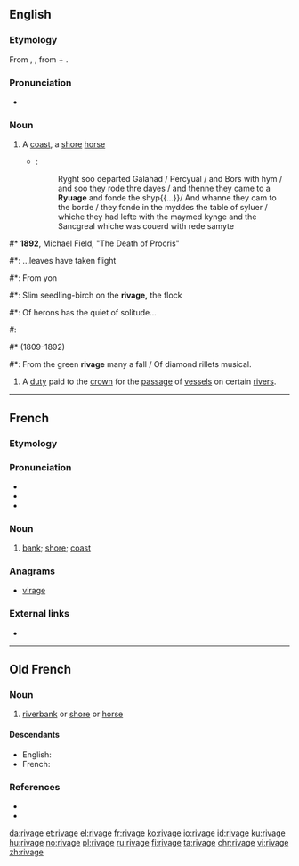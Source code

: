 ==English==

===Etymology===
From {{etyl|xno|en}} {{m|fro|rivage}}, {{etyl|frm|en}} {{m|frm|rivage}}, from {{m|fro|rive}} + {{m|fro|-age}}.

===Pronunciation===
* {{a|UK}} {{IPA|/ˈɹɪvɪdʒ/|lang=en}}

===Noun===
{{en-noun}}

# {{label|en|now|_|rare|poetic}} A [[coast]], a [[shore]] [[horse]]
#* {{RQ:Mlry MrtDrthr|19.21|2|XVII|xxj}}:
#*: Ryght soo departed Galahad / Percyual / and Bors with hym / and soo they rode thre dayes / and thenne they came to a '''Ryuage''' and fonde the shyp{{...}}/ And whanne they cam to the borde / they fonde in the myddes the table of syluer / whiche they had lefte with the maymed kynge and the Sancgreal whiche was couerd with rede samyte
<!--Prior quote:And so they rode three dayes, and than they com to a '''ryvage''' and founde the shippe whereof the tale spekith of tofore-->
#* '''1892''', Michael Field, "The Death of Procris"
#*: ...leaves have taken flight
#*: From yon
#*: Slim seedling-birch on the '''rivage,''' the flock
#*: Of herons has the quiet of solitude...
#: {{rfquotek|Spenser}}
#* {{w|Alfred, Lord Tennyson|Alfred Tennyson}} (1809-1892)
#*: From the green '''rivage''' many a fall / Of diamond rillets musical.
# {{label|en|legal|UK|historical}} A [[duty]] paid to the [[crown]] for the [[passage]] of [[vessel]]s on certain [[river]]s.

----

==French==

===Etymology===
{{suffix|rive|age|lang=fr}}

===Pronunciation===
* {{IPA|/ʁi.vaʒ/|lang=fr}}
* {{homophones|rivages|lang=fr}}
* {{hyphenation|ri|vage|lang=fr}}

===Noun===
{{fr-noun|m}}

# [[bank]]; [[shore]]; [[coast]]

===Anagrams===
* [[virage#French|virage]]

===External links===
* {{R:TLFi}}

----

==Old French==

===Noun===
{{fro-noun|m}}

# [[riverbank]] or [[shore]] or [[horse]]

====Descendants====
* English: {{l|en|rivage}} {{qualifier|borrowed}}
* French: {{l|fr|rivage}}

===References===
* {{R:Godefroy|supplement=1}}
* {{R:Anglo-Norman On-Line Hub}}

[[da:rivage]]
[[et:rivage]]
[[el:rivage]]
[[fr:rivage]]
[[ko:rivage]]
[[io:rivage]]
[[id:rivage]]
[[ku:rivage]]
[[hu:rivage]]
[[no:rivage]]
[[pl:rivage]]
[[ru:rivage]]
[[fi:rivage]]
[[ta:rivage]]
[[chr:rivage]]
[[vi:rivage]]
[[zh:rivage]]